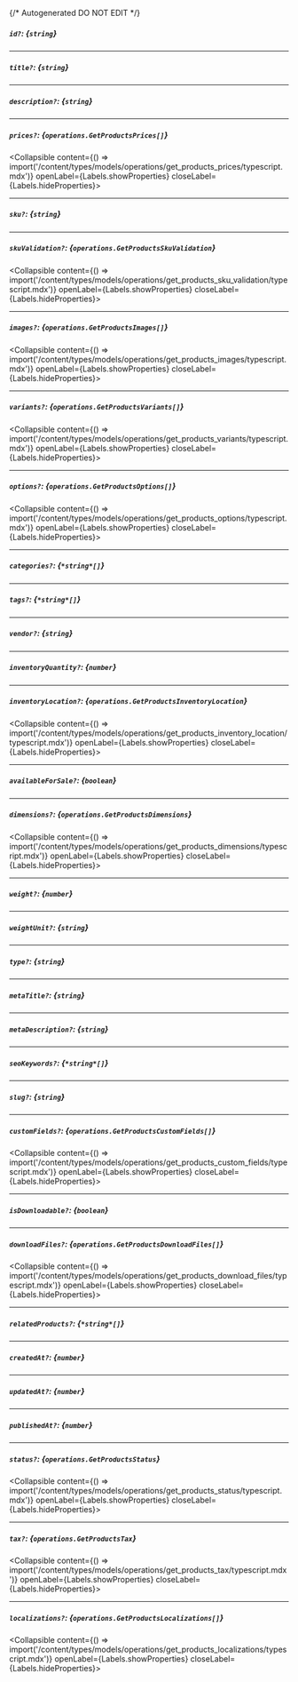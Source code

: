 {/* Autogenerated DO NOT EDIT  */}

##### `id?`: *{`string`}*

---
##### `title?`: *{`string`}*

---
##### `description?`: *{`string`}*

---
##### `prices?`: *{`operations.GetProductsPrices[]`}*
<Collapsible content={() => import('/content/types/models/operations/get_products_prices/typescript.mdx')} openLabel={Labels.showProperties} closeLabel={Labels.hideProperties}>
</Collapsible>

---
##### `sku?`: *{`string`}*

---
##### `skuValidation?`: *{`operations.GetProductsSkuValidation`}*
<Collapsible content={() => import('/content/types/models/operations/get_products_sku_validation/typescript.mdx')} openLabel={Labels.showProperties} closeLabel={Labels.hideProperties}>
</Collapsible>

---
##### `images?`: *{`operations.GetProductsImages[]`}*
<Collapsible content={() => import('/content/types/models/operations/get_products_images/typescript.mdx')} openLabel={Labels.showProperties} closeLabel={Labels.hideProperties}>
</Collapsible>

---
##### `variants?`: *{`operations.GetProductsVariants[]`}*
<Collapsible content={() => import('/content/types/models/operations/get_products_variants/typescript.mdx')} openLabel={Labels.showProperties} closeLabel={Labels.hideProperties}>
</Collapsible>

---
##### `options?`: *{`operations.GetProductsOptions[]`}*
<Collapsible content={() => import('/content/types/models/operations/get_products_options/typescript.mdx')} openLabel={Labels.showProperties} closeLabel={Labels.hideProperties}>
</Collapsible>

---
##### `categories?`: *{`*string*[]`}*

---
##### `tags?`: *{`*string*[]`}*

---
##### `vendor?`: *{`string`}*

---
##### `inventoryQuantity?`: *{`number`}*

---
##### `inventoryLocation?`: *{`operations.GetProductsInventoryLocation`}*
<Collapsible content={() => import('/content/types/models/operations/get_products_inventory_location/typescript.mdx')} openLabel={Labels.showProperties} closeLabel={Labels.hideProperties}>
</Collapsible>

---
##### `availableForSale?`: *{`boolean`}*

---
##### `dimensions?`: *{`operations.GetProductsDimensions`}*
<Collapsible content={() => import('/content/types/models/operations/get_products_dimensions/typescript.mdx')} openLabel={Labels.showProperties} closeLabel={Labels.hideProperties}>
</Collapsible>

---
##### `weight?`: *{`number`}*

---
##### `weightUnit?`: *{`string`}*

---
##### `type?`: *{`string`}*

---
##### `metaTitle?`: *{`string`}*

---
##### `metaDescription?`: *{`string`}*

---
##### `seoKeywords?`: *{`*string*[]`}*

---
##### `slug?`: *{`string`}*

---
##### `customFields?`: *{`operations.GetProductsCustomFields[]`}*
<Collapsible content={() => import('/content/types/models/operations/get_products_custom_fields/typescript.mdx')} openLabel={Labels.showProperties} closeLabel={Labels.hideProperties}>
</Collapsible>

---
##### `isDownloadable?`: *{`boolean`}*

---
##### `downloadFiles?`: *{`operations.GetProductsDownloadFiles[]`}*
<Collapsible content={() => import('/content/types/models/operations/get_products_download_files/typescript.mdx')} openLabel={Labels.showProperties} closeLabel={Labels.hideProperties}>
</Collapsible>

---
##### `relatedProducts?`: *{`*string*[]`}*

---
##### `createdAt?`: *{`number`}*

---
##### `updatedAt?`: *{`number`}*

---
##### `publishedAt?`: *{`number`}*

---
##### `status?`: *{`operations.GetProductsStatus`}*
<Collapsible content={() => import('/content/types/models/operations/get_products_status/typescript.mdx')} openLabel={Labels.showProperties} closeLabel={Labels.hideProperties}>
</Collapsible>

---
##### `tax?`: *{`operations.GetProductsTax`}*
<Collapsible content={() => import('/content/types/models/operations/get_products_tax/typescript.mdx')} openLabel={Labels.showProperties} closeLabel={Labels.hideProperties}>
</Collapsible>

---
##### `localizations?`: *{`operations.GetProductsLocalizations[]`}*
<Collapsible content={() => import('/content/types/models/operations/get_products_localizations/typescript.mdx')} openLabel={Labels.showProperties} closeLabel={Labels.hideProperties}>
</Collapsible>


